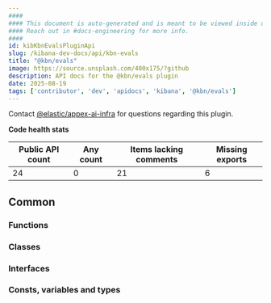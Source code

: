 ```yaml
---
####
#### This document is auto-generated and is meant to be viewed inside our experimental, new docs system.
#### Reach out in #docs-engineering for more info.
####
id: kibKbnEvalsPluginApi
slug: /kibana-dev-docs/api/kbn-evals
title: "@kbn/evals"
image: https://source.unsplash.com/400x175/?github
description: API docs for the @kbn/evals plugin
date: 2025-08-19
tags: ['contributor', 'dev', 'apidocs', 'kibana', '@kbn/evals']
---
```




Contact [@elastic/appex-ai-infra](https://github.com/orgs/elastic/teams/appex-ai-infra) for questions regarding this plugin.

**Code health stats**

| Public API count  | Any count | Items lacking comments | Missing exports |
|-------------------|-----------|------------------------|-----------------|
| 24 | 0 | 21 | 6 |

## Common

### Functions
<DocDefinitionList data={kbnEvalsObj.common.functions}/>

### Classes
<DocDefinitionList data={kbnEvalsObj.common.classes}/>

### Interfaces
<DocDefinitionList data={kbnEvalsObj.common.interfaces}/>

### Consts, variables and types
<DocDefinitionList data={kbnEvalsObj.common.misc}/>

